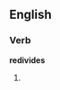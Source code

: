 ==English==

===Verb===
'''redivides'''

# {{third-person singular of|redivide}}
{{count page|[[Wiktionary:Page count]]}}